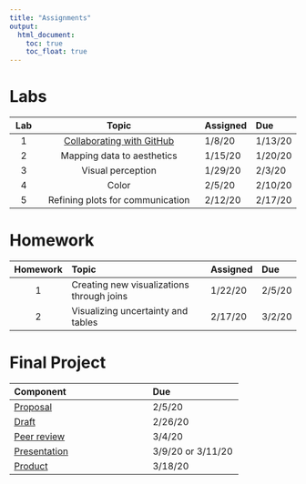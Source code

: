 ```yaml
---
title: "Assignments"
output:
  html_document:
    toc: true
    toc_float: true
---
```


# Labs

|**Lab** | **Topic**                                       | **Assigned** | **Due** | 
|:------:| :---------------------------------------------: | :------------| :-------| 
| 1      | [Collaborating with GitHub](lab1.html)          | 1/8/20       | 1/13/20 | 
| 2      | Mapping data to aesthetics         | 1/15/20      | 1/20/20 |
| 3      | Visual perception                  | 1/29/20      | 2/3/20  | 
| 4      | Color                              | 2/5/20       | 2/10/20 | 
| 5      | Refining plots for communication   | 2/12/20      | 2/17/20 | 

# Homework

|**Homework** | **Topic**                                 | **Assigned** | **Due** | 
|:-----------:| :-----------------------------------------| :------------| :-------| 
| 1           | Creating new visualizations through joins | 1/22/20       | 2/5/20 | 
| 2           | Visualizing uncertainty and tables     | 2/17/20      | 3/2/20 | 

# Final Project

|**Component** | **Due** | 
|:-------------|:--------| 
| [Proposal](https://uo-datasci-specialization.github.io/c2-dataviz-2020/site-syllabus.html#proposal_(10_points;_5%;_due_february_5)) | 2/5/20 | 
| [Draft](https://uo-datasci-specialization.github.io/c2-dataviz-2020/site-syllabus.html#portfolio_draft_(15_points;_75%;_due_february_26))        | 2/26/20 | 
| [Peer review](https://uo-datasci-specialization.github.io/c2-dataviz-2020/site-syllabus.html#peer_review_(15_points;_75%;_due_march_4))  | 3/4/20 | 
| [Presentation](https://uo-datasci-specialization.github.io/c2-dataviz-2020/site-syllabus.html#presentation_(20_points;_10%)) | 3/9/20 or 3/11/20 | 
| [Product](https://uo-datasci-specialization.github.io/c2-dataviz-2020/site-syllabus.html#product_(60_points;_30%))      | 3/18/20 | 